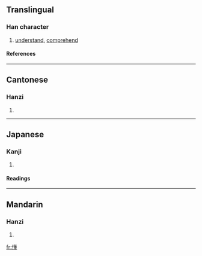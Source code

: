 ==Translingual==
===Han character===
{{Han char|rn=61|rad=心|as=13|sn=16|four=9401<sub>4</sub>|canj=心廿竹土 (PTHG)}}
# [[understand]], [[comprehend]]
====References====
{{Han ref|kx=0405.120|dkj=11320|dj=0745.220|hdz=42353.060|uh=61C2|ud=25026|bh=C0B4|bd=49332}}
----
==Cantonese==
===Hanzi===
{{yue-hanzi|jyut=|y=dung2}}
# {{defn|Cantonese}}
----
==Japanese==
===Kanji===
{{ja-kanji|grade=|rs=心13}}
# {{defn|Japanese}} 
====Readings====
{{ja-readings|on=[[とう]] (tō), [[つ]] (tsu)|kun=[[みだれる]] (midareru)}}
----
==Mandarin==
===Hanzi===
{{cmn-hanzi|pin=[[dǒng]] ([[dong3]]), [[jù]] ([[ju4]])|wg=tung<sup>3</sup>, chü<sup>4</sup>}}
# {{defn|Mandarin}}

[[fr:懂]]